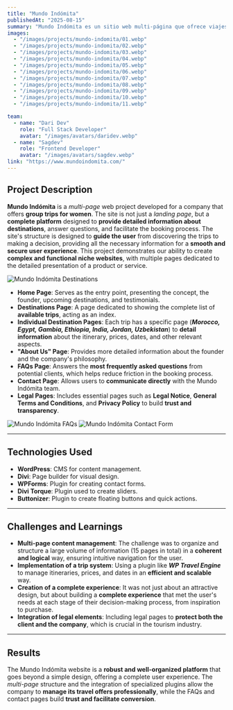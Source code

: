 ```yaml
---
title: "Mundo Indómita"
publishedAt: "2025-08-15"
summary: "Mundo Indómita es un sitio web multi-página que ofrece viajes en grupo para mujeres."
images:
  - "/images/projects/mundo-indomita/01.webp"
  - "/images/projects/mundo-indomita/02.webp"
  - "/images/projects/mundo-indomita/03.webp"
  - "/images/projects/mundo-indomita/04.webp"
  - "/images/projects/mundo-indomita/05.webp"
  - "/images/projects/mundo-indomita/06.webp"
  - "/images/projects/mundo-indomita/07.webp"
  - "/images/projects/mundo-indomita/08.webp"
  - "/images/projects/mundo-indomita/09.webp"
  - "/images/projects/mundo-indomita/10.webp"
  - "/images/projects/mundo-indomita/11.webp"

team:
  - name: "Dari Dev"
    role: "Full Stack Developer"
    avatar: "/images/avatars/daridev.webp"
  - name: "Sagdev"
    role: "Frontend Developer"
    avatar: "/images/avatars/sagdev.webp"
link: "https://www.mundoindomita.com/"    
---
```

## Project Description

**Mundo Indómita** is a *multi-page* web project developed for a company that offers **group trips for women**. The site is not just a *landing page*, but a **complete platform** designed to **provide detailed information about destinations**, answer questions, and facilitate the booking process. The site's structure is designed to **guide the user** from discovering the trips to making a decision, providing all the necessary information for a **smooth and secure user experience**. This project demonstrates our ability to create **complex and functional niche websites**, with multiple pages dedicated to the detailed presentation of a product or service.

![Mundo Indómita Destinations](/images/projects/mundo-indomita/06.webp)

* **Home Page**: Serves as the entry point, presenting the concept, the founder, upcoming destinations, and testimonials.
* **Destinations Page**: A page dedicated to showing the complete list of **available trips**, acting as an index.
* **Individual Destination Pages**: Each trip has a specific page (***Morocco, Egypt, Gambia, Ethiopia, India, Jordan, Uzbekistan***) to **detail information** about the itinerary, prices, dates, and other relevant aspects.
* **"About Us" Page**: Provides more detailed information about the founder and the company's philosophy.
* **FAQs Page**: Answers the **most frequently asked questions** from potential clients, which helps reduce friction in the booking process.
* **Contact Page**: Allows users to **communicate directly** with the Mundo Indómita team.
* **Legal Pages**: Includes essential pages such as **Legal Notice**, **General Terms and Conditions**, and **Privacy Policy** to build **trust and transparency**.

![Mundo Indómita FAQs](/images/projects/mundo-indomita/10.webp)
![Mundo Indómita Contact Form](/images/projects/mundo-indomita/11.webp)

---

## Technologies Used

* **WordPress**: CMS for content management.
* **Divi**: Page builder for visual design.
* **WPForms**: Plugin for creating contact forms.
* **Divi Torque**: Plugin used to create sliders.
* **Buttonizer**: Plugin to create floating buttons and quick actions.

---

## Challenges and Learnings

* **Multi-page content management**: The challenge was to organize and structure a large volume of information (15 pages in total) in a **coherent and logical** way, ensuring intuitive navigation for the user.
* **Implementation of a trip system**: Using a plugin like **_WP Travel Engine_** to manage itineraries, prices, and dates in an **efficient and scalable** way.
* **Creation of a complete experience**: It was not just about an attractive design, but about building a **complete experience** that met the user's needs at each stage of their decision-making process, from inspiration to purchase.
* **Integration of legal elements**: Including legal pages to **protect both the client and the company**, which is crucial in the tourism industry.

---

## Results

The Mundo Indómita website is a **robust and well-organized platform** that goes beyond a simple design, offering a complete user experience. The *multi-page* structure and the integration of specialized plugins allow the company to **manage its travel offers professionally**, while the FAQs and contact pages build **trust and facilitate conversion**.